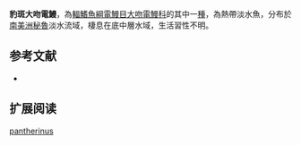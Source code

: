{{Speciesbox
| name = 豹斑大吻電鰻
| image = 
| image_caption = 
| status = NE
| status_system = IUCN3.1
| genus = Rhamphichthys
| species = pantherinus
| authority = [[Castelnau|Castelnau]], 1855
| synonyms = 
}}
'''豹斑大吻電鰻'''，為[[輻鰭魚綱|輻鰭魚綱]][[電鰻目|電鰻目]][[大吻電鰻科|大吻電鰻科]]的其中一[[種|種]]，為熱帶淡水魚，分布於[[南美洲|南美洲]][[秘魯|秘魯]]淡水流域，棲息在底中層水域，生活習性不明。

==参考文献==
*{{FishBase_species|genus=Rhamphichthys|species=pantherinus|year=2015|month=9}}

== 扩展阅读 ==
{{refbegin}}
{{wikispecies-inline|Rhamphichthys pantherinus|豹斑大吻電鰻}}
{{refend}}
{{Taxonbar|from=Q5533142}}

[[Category:大吻電鰻屬|pantherinus]]